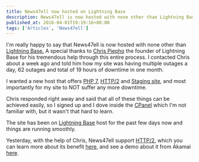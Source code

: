 ```yaml
---
title: News47ell now hosted on Lightning Base
description: News47ell is now hosted with none other than Lightning Base.
published_at: 2016-04-01T19:19:16+00:00
tags: ['Articles', 'News47ell']
---
```


I'm really happy to say that News47ell is now hosted with none other than [Lightning Base.][1] A special thanks to [Chris Piepho][2] the founder of Lightning Base for his tremendous help through this entire process.
I contacted Chris about a week ago and told him how my site was having multiple outages a day, 62 outages and total of 19 hours of downtime in one month.

I wanted a new host that offers [PHP 7][3], [HTTP/2][4] and [Staging site][5], and most importantly for my site to NOT suffer any more downtime.

Chris responded right away and said that all of these things can be achieved easily, so I signed up and I dove inside the [CPanel][6] which I'm not familiar with, but it wasn't that hard to learn.

The site has been on [Lightning Base][1] host for the past few days now and things are running smoothly.

Yesterday, with the help of Chris, News47ell support [HTTP/2][7], which you can learn more about its benefit [here][8], and see a demo about it from Akamai [here][9].

[1]: https://www.news47ell.com/recommends/lightning-base/
[2]: https://www.linkedin.com/in/chrispiepho
[3]: http://www.hongkiat.com/blog/php7/
[4]: https://lightningbase.com/company-news/public-beta-announcement-http2-https-caching/
[5]: https://lightningbase.com/company-news/new-feature-clone-your-site/
[6]: http://x3demoa.cpx3demo.com:2082/login/?user=x3demoa&pass=x3demoa
[7]: https://en.wikipedia.org/wiki/HTTP/2 'http 2 - Google Search'
[8]: https://www.mnot.net/blog/2014/01/30/http2_expectations 'HTTP/2 Server Push — WordPress Plugins'
[9]: https://http2.akamai.com/demo
